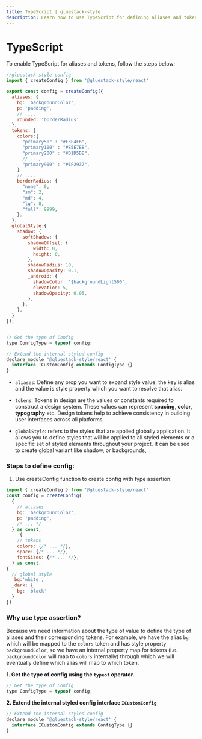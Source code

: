 ```yaml
---
title: TypeScript | gluestack-style
description: Learn how to use TypeScript for defining aliases and tokens in design systems. Achieve consistency in UI building using design tokens.
---
```



<Meta title="Getting Started/TypeScript" />

# TypeScript

To enable TypeScript for aliases and tokens, follow the steps below:

```jsx
//gluestack style config
import { createConfig } from '@gluestack-style/react'

export const config = createConfig({
  aliases: {
    bg: 'backgroundColor',
    p: 'padding',
    // ...,
    rounded: 'borderRadius'
  },
  tokens: {
    colors:{
      "primary50" : "#F3F4F6",
      "primary100" : "#E5E7EB",
      "primary200" : "#D1D5DB",
      // ...,
      "primary900" : "#1F2937",
    }
    // ...,
    borderRadius: {
      "none": 0,
      "sm": 2,
      "md": 4,
      "lg": 8,
      "full": 9999,
    },
  },
  globalStyle:{
    shadow: {
      softShadow: {
        shadowOffset: {
          width: 0,
          height: 0,
        },
        shadowRadius: 10,
        shadowOpacity: 0.1,
        _android: {
          shadowColor: '$backgroundLight500',
          elevation: 5,
          shadowOpacity: 0.05,
        },
      },
    },
  }
});


// Get the type of Config
type ConfigType = typeof config;

// Extend the internal styled config
declare module '@gluestack-style/react' {
  interface ICustomConfig extends ConfigType {}
}
```

- `aliases`: Define any prop you want to expand style value, the key is alias and the value is style property which you want to resolve that alias.

- `tokens`: Tokens in design are the values or constants required to construct a design system. These values can represent **spacing**, **color**, **typography** etc. Design tokens help to achieve consistency in building user interfaces across all platforms.

- `globalStyle`: refers to the styles that are applied globally application. It allows you to define styles that will be applied to all styled elements or a specific set of styled elements throughout your project. It can be used to create global variant like shadow, or backgrounds,

### Steps to define config:

1. Use createConfig function to create config with type assertion.

```jsx
import { createConfig } from '@gluestack-style/react'
const config = createConfig(
  {
    // aliases
    bg: 'backgroundColor',
    p: 'padding',
    /* ... */
  } as const,
	 {
    // tokens
    colors: {/* ... */},
    space: {/* ... */},
    fontSizes: {/* ... */},
  } as const,
{
  // global style
   bg:'white',
  _dark: {
    bg: 'black'
  }
})
```

### Why use type assertion?

Because we need information about the type of value to define the type of aliases and their corresponding tokens.
For example, we have the alias `bg` which will be mapped to the `colors` token and has style property `backgroundColor`, so we have an internal property map for tokens (i.e. `backgroundColor` will map to `colors` internally) through which we will eventually define which alias will map to which token.

**1. Get the type of config using the `typeof` operator.**

```jsx
// Get the type of Config
type ConfigType = typeof config;
```

**2. Extend the internal styled config interface `ICustomConfig`**

```jsx
// Extend the internal styled config
declare module '@gluestack-style/react' {
  interface ICustomConfig extends ConfigType {}
}
```
